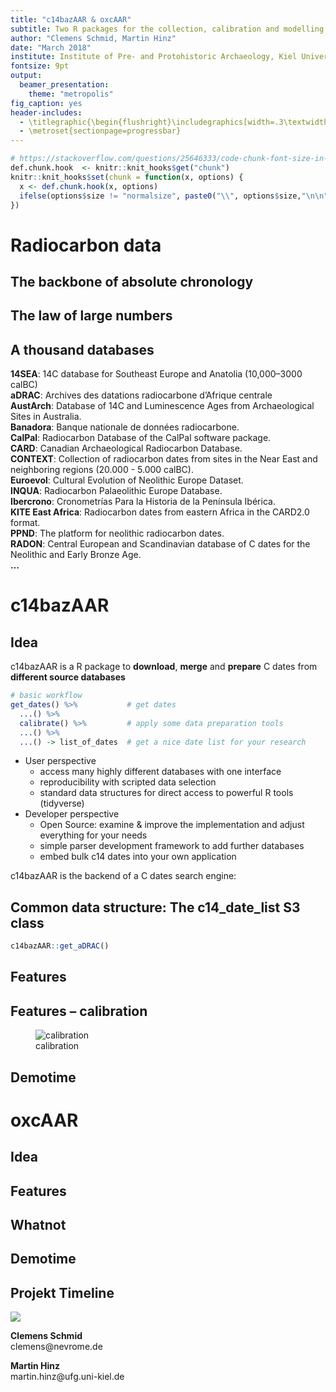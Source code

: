 ```yaml
---
title: "c14bazAAR & oxcAAR"
subtitle: Two R packages for the collection, calibration and modelling of 14C dates
author: "Clemens Schmid, Martin Hinz"
date: "March 2018"
institute: Institute of Pre- and Protohistoric Archaeology, Kiel University
fontsize: 9pt
output:
  beamer_presentation:
    theme: "metropolis"
fig_caption: yes
header-includes:
  - \titlegraphic{\begin{flushright}\includegraphics[width=.3\textwidth]{../images/logos/isaak_with_text.png}\end{flushright}\hfill}
  - \metroset{sectionpage=progressbar}
---
```


```r
# https://stackoverflow.com/questions/25646333/code-chunk-font-size-in-rmarkdown-with-knitr-and-latex
def.chunk.hook  <- knitr::knit_hooks$get("chunk")
knitr::knit_hooks$set(chunk = function(x, options) {
  x <- def.chunk.hook(x, options)
  ifelse(options$size != "normalsize", paste0("\\", options$size,"\n\n", x, "\n\n \\normalsize"), x)
})
```

# Radiocarbon data

## The backbone of absolute chronology

## The law of large numbers

## A thousand databases

**14SEA**: 14C database for Southeast Europe and Anatolia (10,000–3000 calBC) \
**aDRAC**: Archives des datations radiocarbone d'Afrique centrale \
**AustArch**: Database of 14C and Luminescence Ages from Archaeological Sites in Australia. \
**Banadora**: Banque nationale de données radiocarbone. \
**CalPal**: Radiocarbon Database of the CalPal software package. \
**CARD**: Canadian Archaeological Radiocarbon Database. \
**CONTEXT**: Collection of radiocarbon dates from sites in the Near East and neighboring regions (20.000 - 5.000 calBC). \
**Euroevol**: Cultural Evolution of Neolithic Europe Dataset. \
**INQUA**: Radiocarbon Palaeolithic Europe Database. \
**Ibercrono**: Cronometrías Para la Historia de la Península Ibérica. \
**KITE East Africa**: Radiocarbon dates from eastern Africa in the CARD2.0 format. \
**PPND**: The platform for neolithic radiocarbon dates. \
**RADON**: Central European and Scandinavian database of \textsuperscript{14}C dates for the Neolithic and Early Bronze Age. \ \
**...**

# c14bazAAR

## Idea
 c14bazAAR is a R package to **download**, **merge** and **prepare** \textsuperscript{14}C dates from **different source databases**
 
```r
# basic workflow
get_dates() %>%           # get dates
  ...() %>%               
  calibrate() %>%         # apply some data preparation tools
  ...() %>%
  ...() -> list_of_dates  # get a nice date list for your research
```

- User perspective
    - access many highly different databases with one interface
    - reproducibility with scripted data selection
    - standard data structures for direct access to powerful R tools (tidyverse)
- Developer perspective
    - Open Source: examine & improve the implementation and adjust everything for your needs
    - simple parser development framework to add further databases
    - embed bulk c14 dates into your own application
    
c14bazAAR is the backend of a \textsuperscript{14}C dates search engine: \textbf{\url{www.neolithicRC.de}}

## Common data structure: The c14_date_list S3 class

```r
c14bazAAR::get_aDRAC()
```

## Features

## Features -- calibration

![calibration](../images/smartart_calibration.png)

## Demotime

# oxcAAR

## Idea

## Features 

## Whatnot

## Demotime

## Projekt Timeline

![](../images/smartart_history.png)

**Clemens Schmid**                   
clemens@nevrome.de  

**Martin Hinz**              
martin.hinz@ufg.uni-kiel.de

